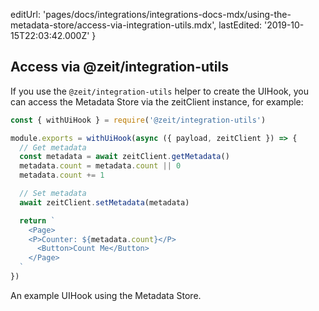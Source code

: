 
  editUrl:
    'pages/docs/integrations/integrations-docs-mdx/using-the-metadata-store/access-via-integration-utils.mdx',
  lastEdited: '2019-10-15T22:03:42.000Z'
}

## Access via @zeit/integration-utils

If you use the `@zeit/integration-utils` helper to create the UIHook, you can access the Metadata Store via the zeitClient instance, for example:

```js
const { withUiHook } = require('@zeit/integration-utils')

module.exports = withUiHook(async ({ payload, zeitClient }) => {
  // Get metadata
  const metadata = await zeitClient.getMetadata()
  metadata.count = metadata.count || 0
  metadata.count += 1

  // Set metadata
  await zeitClient.setMetadata(metadata)

  return `
    <Page>
    <P>Counter: ${metadata.count}</P>
      <Button>Count Me</Button>
    </Page>
  `
})
```

<Caption>An example UIHook using the Metadata Store.</Caption>
